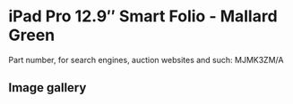# iPad Pro 12.9″ Smart Folio - Mallard Green

Part number, for search engines, auction websites and such: MJMK3ZM/A

## Image gallery

<div style={{ width: "768px" }}>
  <GalleryComponent
    images={[
      {
        original: "/everysource/MJMK3",
        thumbnail: "/everypreview/MJMK3",
      }
    ]}
  />
</div>